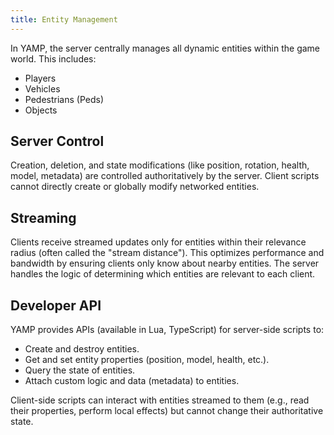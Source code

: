 ```yaml
---
title: Entity Management
---
```


In YAMP, the server centrally manages all dynamic entities within the game world. This includes:
*   Players
*   Vehicles
*   Pedestrians (Peds)
*   Objects

## Server Control
Creation, deletion, and state modifications (like position, rotation, health, model, metadata) are controlled authoritatively by the server. Client scripts cannot directly create or globally modify networked entities.

## Streaming
Clients receive streamed updates only for entities within their relevance radius (often called the "stream distance"). This optimizes performance and bandwidth by ensuring clients only know about nearby entities. The server handles the logic of determining which entities are relevant to each client.

## Developer API
YAMP provides APIs (available in Lua, TypeScript) for server-side scripts to:
*   Create and destroy entities.
*   Get and set entity properties (position, model, health, etc.).
*   Query the state of entities.
*   Attach custom logic and data (metadata) to entities.

Client-side scripts can interact with entities streamed to them (e.g., read their properties, perform local effects) but cannot change their authoritative state.